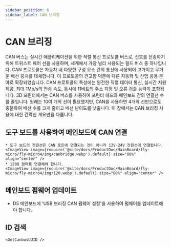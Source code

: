 ```yaml
---
sidebar_position: 6
sidebar_label: CAN 브리징
---
```






# CAN 브리징

CAN 버스는 실시간 애플리케이션을 위한 직렬 통신 프로토콜 버스로, 신호를 전송하기 위해 트위스트 페어 선을 사용하며, 세계에서 가장 널리 사용되는 필드 버스 중 하나입니다. CAN 프로토콜은 자동차 내 다양한 구성 요소 간의 통신에 사용되어 고가이고 무거운 배선 뭉치를 대체합니다. 이 프로토콜의 견고함 덕분에 다른 자동화 및 산업 응용 분야로 확장되었습니다. CAN 프로토콜의 특성에는 완전한 직렬 데이터 통신, 실시간 지원 제공, 최대 1Mb/s의 전송 속도, 동시에 11비트의 주소 지정 및 오류 검출 능력이 포함됩니다.
3D 프린터에서는 CAN 버스를 사용하여 프린터 헤드와 메인보드 간의 연결선 수를 줄입니다. 원래는 10여 개의 선이 필요했지만, CAN을 사용하면 4개의 선만으로도 충분하여 배선 수를 크게 줄이고 배선 난이도를 낮춥니다.
이 장에서는 CAN 브리징 사용에 대한 간략한 개요만을 다룹니다.

## 도구 보드를 사용하여 메인보드에 CAN 연결

    * 도구 보드의 전원선은 CAN 포트에 연결되는 것이 아니라 12V-24V 전원선에 연결됩니다.
    <ImageView image={require('@site/docs/ProductDoc/MainBoard/fly-micro/fly-micro4/img/canbridge.webp').default} size="80%" align="center" />
    * 120Ω 점퍼를 연결해야 합니다.
    <ImageView image={require('@site/docs/ProductDoc/MainBoard/fly-micro/fly-micro4/img/120.webp').default} size="80%" align="center" />

## 메인보드 펌웨어 업데이트

* D5 메인보드에 'USB 브리징 CAN 펌웨어 설정'을 사용하여 펌웨어를 업데이트해야 합니다.

## ID 검색

    <GetCanbusUUID />